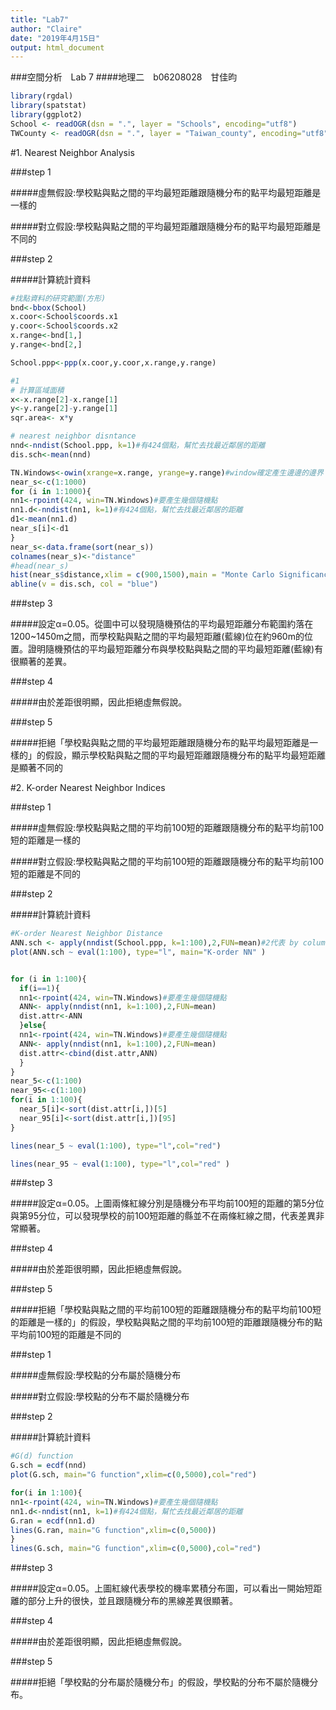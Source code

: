 ```yaml
---
title: "Lab7"
author: "Claire"
date: "2019年4月15日"
output: html_document
---
```

###空間分析　Lab 7
####地理二　b06208028　甘佳昀
```r
library(rgdal)
library(spatstat)
library(ggplot2)
School <- readOGR(dsn = ".", layer = "Schools", encoding="utf8")
TWCounty <- readOGR(dsn = ".", layer = "Taiwan_county", encoding="utf8")
```

#1. Nearest Neighbor Analysis
<br/>

###step 1
<br/>

#####虛無假設:學校點與點之間的平均最短距離跟隨機分布的點平均最短距離是一樣的
<br/>

#####對立假設:學校點與點之間的平均最短距離跟隨機分布的點平均最短距離是不同的
<br/>

###step 2
<br/>

#####計算統計資料
```r
#找點資料的研究範圍(方形)
bnd<-bbox(School)
x.coor<-School$coords.x1
y.coor<-School$coords.x2
x.range<-bnd[1,]
y.range<-bnd[2,]

School.ppp<-ppp(x.coor,y.coor,x.range,y.range)

#1
# 計算區域面積
x<-x.range[2]-x.range[1]
y<-y.range[2]-y.range[1]
sqr.area<- x*y

# nearest neighbor disntance
nnd<-nndist(School.ppp, k=1)#有424個點，幫忙去找最近鄰居的距離
dis.sch<-mean(nnd)

TN.Windows<-owin(xrange=x.range, yrange=y.range)#window確定產生邊邊的邊界
near_s<-c(1:1000)
for (i in 1:1000){
nn1<-rpoint(424, win=TN.Windows)#要產生幾個隨機點 
nn1.d<-nndist(nn1, k=1)#有424個點，幫忙去找最近鄰居的距離
d1<-mean(nn1.d)
near_s[i]<-d1
}
near_s<-data.frame(sort(near_s))
colnames(near_s)<-"distance"
#head(near_s)
hist(near_s$distance,xlim = c(900,1500),main = "Monte Carlo Significance Test")
abline(v = dis.sch, col = "blue")
```


###step 3
<br/>

#####設定α=0.05。從圖中可以發現隨機預估的平均最短距離分布範圍約落在1200~1450m之間，而學校點與點之間的平均最短距離(藍線)位在約960m的位置。證明隨機預估的平均最短距離分布與學校點與點之間的平均最短距離(藍線)有很顯著的差異。

###step 4
<br/>

#####由於差距很明顯，因此拒絕虛無假說。
<br/>

###step 5
<br/>

#####拒絕「學校點與點之間的平均最短距離跟隨機分布的點平均最短距離是一樣的」的假設，顯示學校點與點之間的平均最短距離跟隨機分布的點平均最短距離是顯著不同的
<br/>



#2. K-order Nearest Neighbor Indices
<br/>

###step 1 
<br/>

#####虛無假設:學校點與點之間的平均前100短的距離跟隨機分布的點平均前100短的距離是一樣的
<br/>

#####對立假設:學校點與點之間的平均前100短的距離跟隨機分布的點平均前100短的距離是不同的
<br/>


###step 2
<br/>

#####計算統計資料
```r
#K-order Nearest Neighbor Distance
ANN.sch <- apply(nndist(School.ppp, k=1:100),2,FUN=mean)#2代表 by column，從第一鄰近到第100個鄰近
plot(ANN.sch ~ eval(1:100), type="l", main="K-order NN" )


for (i in 1:100){
  if(i==1){
  nn1<-rpoint(424, win=TN.Windows)#要產生幾個隨機點 
  ANN<- apply(nndist(nn1, k=1:100),2,FUN=mean)
  dist.attr<-ANN
  }else{
  nn1<-rpoint(424, win=TN.Windows)#要產生幾個隨機點 
  ANN<- apply(nndist(nn1, k=1:100),2,FUN=mean)
  dist.attr<-cbind(dist.attr,ANN)
  }
}
near_5<-c(1:100)
near_95<-c(1:100)
for(i in 1:100){
  near_5[i]<-sort(dist.attr[i,])[5]
  near_95[i]<-sort(dist.attr[i,])[95]
}

lines(near_5 ~ eval(1:100), type="l",col="red")

lines(near_95 ~ eval(1:100), type="l",col="red" )

```
###step 3
<br/>

#####設定α=0.05。上圖兩條紅線分別是隨機分布平均前100短的距離的第5分位與第95分位，可以發現學校的前100短距離的縣並不在兩條紅線之間，代表差異非常顯著。
<br/>


###step 4
<br/>

#####由於差距很明顯，因此拒絕虛無假說。


###step 5
<br/>

#####拒絕「學校點與點之間的平均前100短的距離跟隨機分布的點平均前100短的距離是一樣的」的假設，學校點與點之間的平均前100短的距離跟隨機分布的點平均前100短的距離是不同的
<br/>

###step 1 
<br/>

#####虛無假設:學校點的分布屬於隨機分布
<br/>

#####對立假設:學校點的分布不屬於隨機分布
<br/>


###step 2
<br/>

#####計算統計資料
```r
#G(d) function
G.sch = ecdf(nnd) 
plot(G.sch, main="G function",xlim=c(0,5000),col="red")

for(i in 1:100){
nn1<-rpoint(424, win=TN.Windows)#要產生幾個隨機點 
nn1.d<-nndist(nn1, k=1)#有424個點，幫忙去找最近鄰居的距離
G.ran = ecdf(nn1.d) 
lines(G.ran, main="G function",xlim=c(0,5000))
}
lines(G.sch, main="G function",xlim=c(0,5000),col="red")
```
###step 3
<br/>

#####設定α=0.05。上圖紅線代表學校的機率累積分布圖，可以看出一開始短距離的部分上升的很快，並且跟隨機分布的黑線差異很顯著。
<br/>


###step 4
<br/>

#####由於差距很明顯，因此拒絕虛無假說。


###step 5
<br/>

#####拒絕「學校點的分布屬於隨機分布」的假設，學校點的分布不屬於隨機分布。
<br/>

